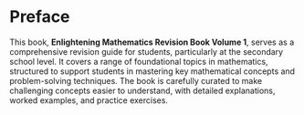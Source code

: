 
# Preface {.unnumbered}

This book, **Enlightening Mathematics Revision Book Volume 1**, serves as a comprehensive revision guide for students, particularly at the secondary school level. It covers a range of foundational topics in mathematics, structured to support students in mastering key mathematical concepts and problem-solving techniques. The book is carefully curated to make challenging concepts easier to understand, with detailed explanations, worked examples, and practice exercises.


